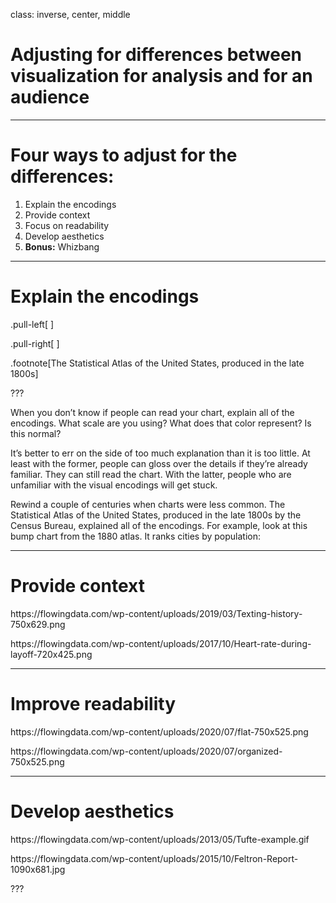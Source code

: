 class: inverse, center, middle

# Adjusting for differences between visualization for analysis and for an audience

---

# Four ways to adjust for the differences:

1. Explain the encodings
1. Provide context
1. Focus on readability
1. Develop aesthetics
1. **Bonus:** Whizbang

---

# Explain the encodings

.pull-left[
<div>
<img src="https://flowingdata.com/wp-content/uploads/2020/03/Rank-of-populous-cities-1090x754.png">
</div>
]

.pull-right[
<div>
<img src="https://flowingdata.com/wp-content/uploads/2020/03/annotation-750x484.png">
</div>
]

.footnote[The Statistical Atlas of the United States, produced in the late 1800s]

???

When you don’t know if people can read your chart, explain all of the encodings. What scale are you using? What does that color represent? Is this normal?

It’s better to err on the side of too much explanation than it is too little. At least with the former, people can gloss over the details if they’re already familiar. They can still read the chart. With the latter, people who are unfamiliar with the visual encodings will get stuck.

Rewind a couple of centuries when charts were less common. The Statistical Atlas of the United States, produced in the late 1800s by the Census Bureau, explained all of the encodings. For example, look at this bump chart from the 1880 atlas. It ranks cities by population:

---

# Provide context

https://flowingdata.com/wp-content/uploads/2019/03/Texting-history-750x629.png

https://flowingdata.com/wp-content/uploads/2017/10/Heart-rate-during-layoff-720x425.png

---

# Improve readability

https://flowingdata.com/wp-content/uploads/2020/07/flat-750x525.png


https://flowingdata.com/wp-content/uploads/2020/07/organized-750x525.png


---

# Develop aesthetics

https://flowingdata.com/wp-content/uploads/2013/05/Tufte-example.gif

https://flowingdata.com/wp-content/uploads/2015/10/Feltron-Report-1090x681.jpg


???

